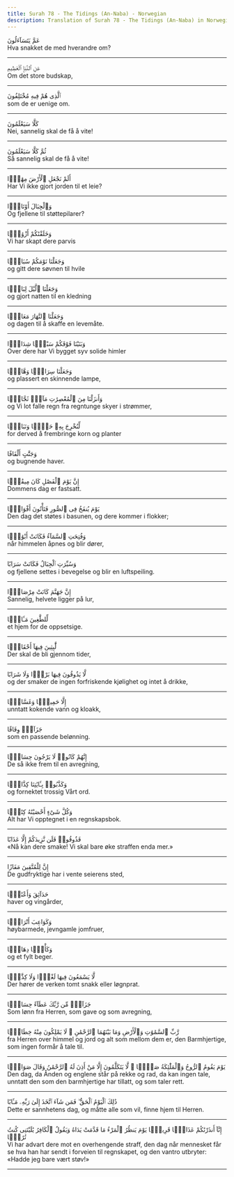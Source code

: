 ```yaml
---
title: Surah 78 - The Tidings (An-Naba) - Norwegian
description: Translation of Surah 78 - The Tidings (An-Naba) in Norwegian
---
```





<Aside type="quran" title="1">
عَمَّ يَتَسَآءَلُونَ
</Aside>

<Aside type="reference" title="1">
Hva snakket de med hverandre om?
</Aside>

---

<Aside type="quran" title="2">
عَنِ ٱلنَّبَإِ ٱلْعَظِيمِ
</Aside>

<Aside type="reference" title="2">
Om det store budskap,
</Aside>

---

<Aside type="quran" title="3">
ٱلَّذِى هُمْ فِيهِ مُخْتَلِفُونَ
</Aside>

<Aside type="reference" title="3">
som de er uenige om.
</Aside>

---

<Aside type="quran" title="4">
كَلَّا سَيَعْلَمُونَ
</Aside>

<Aside type="reference" title="4">
Nei, sannelig skal de få å vite!
</Aside>

---

<Aside type="quran" title="5">
ثُمَّ كَلَّا سَيَعْلَمُونَ
</Aside>

<Aside type="reference" title="5">
Så sannelig skal de få å vite!
</Aside>

---

<Aside type="quran" title="6">
أَلَمْ نَجْعَلِ ٱلْأَرْضَ مِهَٰدًۭا
</Aside>

<Aside type="reference" title="6">
Har Vi ikke gjort jorden til et leie?
</Aside>

---

<Aside type="quran" title="7">
وَٱلْجِبَالَ أَوْتَادًۭا
</Aside>

<Aside type="reference" title="7">
Og fjellene til støttepilarer?
</Aside>

---

<Aside type="quran" title="8">
وَخَلَقْنَٰكُمْ أَزْوَٰجًۭا
</Aside>

<Aside type="reference" title="8">
Vi har skapt dere parvis
</Aside>

---

<Aside type="quran" title="9">
وَجَعَلْنَا نَوْمَكُمْ سُبَاتًۭا
</Aside>

<Aside type="reference" title="9">
og gitt dere søvnen til hvile
</Aside>

---

<Aside type="quran" title="10">
وَجَعَلْنَا ٱلَّيْلَ لِبَاسًۭا
</Aside>

<Aside type="reference" title="10">
og gjort natten til en kledning
</Aside>

---

<Aside type="quran" title="11">
وَجَعَلْنَا ٱلنَّهَارَ مَعَاشًۭا
</Aside>

<Aside type="reference" title="11">
og dagen til å skaffe en levemåte.
</Aside>

---

<Aside type="quran" title="12">
وَبَنَيْنَا فَوْقَكُمْ سَبْعًۭا شِدَادًۭا
</Aside>

<Aside type="reference" title="12">
Over dere har Vi bygget syv solide himler
</Aside>

---

<Aside type="quran" title="13">
وَجَعَلْنَا سِرَاجًۭا وَهَّاجًۭا
</Aside>

<Aside type="reference" title="13">
og plassert en skinnende lampe,
</Aside>

---

<Aside type="quran" title="14">
وَأَنزَلْنَا مِنَ ٱلْمُعْصِرَٰتِ مَآءًۭ ثَجَّاجًۭا
</Aside>

<Aside type="reference" title="14">
og Vi lot falle regn fra regntunge skyer i strømmer,
</Aside>

---

<Aside type="quran" title="15">
لِّنُخْرِجَ بِهِۦ حَبًّۭا وَنَبَاتًۭا
</Aside>

<Aside type="reference" title="15">
for derved å frembringe korn og planter
</Aside>

---

<Aside type="quran" title="16">
وَجَنَّٰتٍ أَلْفَافًا
</Aside>

<Aside type="reference" title="16">
og bugnende haver.
</Aside>

---

<Aside type="quran" title="17">
إِنَّ يَوْمَ ٱلْفَصْلِ كَانَ مِيقَٰتًۭا
</Aside>

<Aside type="reference" title="17">
Dommens dag er fastsatt.
</Aside>

---

<Aside type="quran" title="18">
يَوْمَ يُنفَخُ فِى ٱلصُّورِ فَتَأْتُونَ أَفْوَاجًۭا
</Aside>

<Aside type="reference" title="18">
Den dag det støtes i basunen, og dere kommer i flokker;
</Aside>

---

<Aside type="quran" title="19">
وَفُتِحَتِ ٱلسَّمَآءُ فَكَانَتْ أَبْوَٰبًۭا
</Aside>

<Aside type="reference" title="19">
når himmelen åpnes og blir dører,
</Aside>

---

<Aside type="quran" title="20">
وَسُيِّرَتِ ٱلْجِبَالُ فَكَانَتْ سَرَابًا
</Aside>

<Aside type="reference" title="20">
og fjellene settes i bevegelse og blir en luftspeiling.
</Aside>

---

<Aside type="quran" title="21">
إِنَّ جَهَنَّمَ كَانَتْ مِرْصَادًۭا
</Aside>

<Aside type="reference" title="21">
Sannelig, helvete ligger på lur,
</Aside>

---

<Aside type="quran" title="22">
لِّلطَّٰغِينَ مَـَٔابًۭا
</Aside>

<Aside type="reference" title="22">
et hjem for de oppsetsige.
</Aside>

---

<Aside type="quran" title="23">
لَّٰبِثِينَ فِيهَآ أَحْقَابًۭا
</Aside>

<Aside type="reference" title="23">
Der skal de bli gjennom tider,
</Aside>

---

<Aside type="quran" title="24">
لَّا يَذُوقُونَ فِيهَا بَرْدًۭا وَلَا شَرَابًا
</Aside>

<Aside type="reference" title="24">
og der smaker de ingen forfriskende kjølighet og intet å drikke,
</Aside>

---

<Aside type="quran" title="25">
إِلَّا حَمِيمًۭا وَغَسَّاقًۭا
</Aside>

<Aside type="reference" title="25">
unntatt kokende vann og kloakk,
</Aside>

---

<Aside type="quran" title="26">
جَزَآءًۭ وِفَاقًا
</Aside>

<Aside type="reference" title="26">
som en passende belønning.
</Aside>

---

<Aside type="quran" title="27">
إِنَّهُمْ كَانُوا۟ لَا يَرْجُونَ حِسَابًۭا
</Aside>

<Aside type="reference" title="27">
De så ikke frem til en avregning,
</Aside>

---

<Aside type="quran" title="28">
وَكَذَّبُوا۟ بِـَٔايَٰتِنَا كِذَّابًۭا
</Aside>

<Aside type="reference" title="28">
og fornektet trossig Vårt ord.
</Aside>

---

<Aside type="quran" title="29">
وَكُلَّ شَىْءٍ أَحْصَيْنَٰهُ كِتَٰبًۭا
</Aside>

<Aside type="reference" title="29">
Alt har Vi opptegnet i en regnskapsbok.
</Aside>

---

<Aside type="quran" title="30">
فَذُوقُوا۟ فَلَن نَّزِيدَكُمْ إِلَّا عَذَابًا
</Aside>

<Aside type="reference" title="30">
«Nå kan dere smake! Vi skal bare øke straffen enda mer.»
</Aside>

---

<Aside type="quran" title="31">
إِنَّ لِلْمُتَّقِينَ مَفَازًا
</Aside>

<Aside type="reference" title="31">
De gudfryktige har i vente seierens sted,
</Aside>

---

<Aside type="quran" title="32">
حَدَآئِقَ وَأَعْنَٰبًۭا
</Aside>

<Aside type="reference" title="32">
haver og vingårder,
</Aside>

---

<Aside type="quran" title="33">
وَكَوَاعِبَ أَتْرَابًۭا
</Aside>

<Aside type="reference" title="33">
høybarmede, jevngamle jomfruer,
</Aside>

---

<Aside type="quran" title="34">
وَكَأْسًۭا دِهَاقًۭا
</Aside>

<Aside type="reference" title="34">
og et fylt beger.
</Aside>

---

<Aside type="quran" title="35">
لَّا يَسْمَعُونَ فِيهَا لَغْوًۭا وَلَا كِذَّٰبًۭا
</Aside>

<Aside type="reference" title="35">
Der hører de verken tomt snakk eller løgnprat.
</Aside>

---

<Aside type="quran" title="36">
جَزَآءًۭ مِّن رَّبِّكَ عَطَآءً حِسَابًۭا
</Aside>

<Aside type="reference" title="36">
Som lønn fra Herren, som gave og som avregning,
</Aside>

---

<Aside type="quran" title="37">
رَّبِّ ٱلسَّمَٰوَٰتِ وَٱلْأَرْضِ وَمَا بَيْنَهُمَا ٱلرَّحْمَٰنِ ۖ لَا يَمْلِكُونَ مِنْهُ خِطَابًۭا
</Aside>

<Aside type="reference" title="37">
fra Herren over himmel og jord og alt som mellom dem er, den Barmhjertige, som ingen formår å tale til.
</Aside>

---

<Aside type="quran" title="38">
يَوْمَ يَقُومُ ٱلرُّوحُ وَٱلْمَلَٰٓئِكَةُ صَفًّۭا ۖ لَّا يَتَكَلَّمُونَ إِلَّا مَنْ أَذِنَ لَهُ ٱلرَّحْمَٰنُ وَقَالَ صَوَابًۭا
</Aside>

<Aside type="reference" title="38">
Den dag, da Ånden og englene står på rekke og rad, da kan ingen tale, unntatt den som den barmhjertige har tillatt, og som taler rett.
</Aside>

---

<Aside type="quran" title="39">
ذَٰلِكَ ٱلْيَوْمُ ٱلْحَقُّ ۖ فَمَن شَآءَ ٱتَّخَذَ إِلَىٰ رَبِّهِۦ مَـَٔابًا
</Aside>

<Aside type="reference" title="39">
Dette er sannhetens dag, og måtte alle som vil, finne hjem til Herren.
</Aside>

---

<Aside type="quran" title="40">
إِنَّآ أَنذَرْنَٰكُمْ عَذَابًۭا قَرِيبًۭا يَوْمَ يَنظُرُ ٱلْمَرْءُ مَا قَدَّمَتْ يَدَاهُ وَيَقُولُ ٱلْكَافِرُ يَٰلَيْتَنِى كُنتُ تُرَٰبًۢا
</Aside>

<Aside type="reference" title="40">
Vi har advart dere mot en overhengende straff, den dag når mennesket får se hva han har sendt i forveien til regnskapet, og den vantro utbryter: «Hadde jeg bare vært støv!»
</Aside>

---
